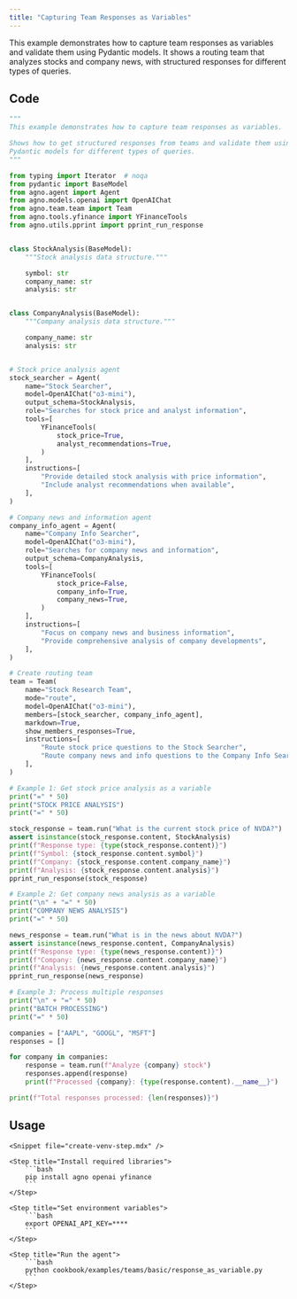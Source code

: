 ```yaml
---
title: "Capturing Team Responses as Variables"
---
```


This example demonstrates how to capture team responses as variables and validate them using Pydantic models. It shows a routing team that analyzes stocks and company news, with structured responses for different types of queries.

## Code

```python cookbook/examples/teams/basic/response_as_variable.py
"""
This example demonstrates how to capture team responses as variables.

Shows how to get structured responses from teams and validate them using
Pydantic models for different types of queries.
"""

from typing import Iterator  # noqa
from pydantic import BaseModel
from agno.agent import Agent
from agno.models.openai import OpenAIChat
from agno.team.team import Team
from agno.tools.yfinance import YFinanceTools
from agno.utils.pprint import pprint_run_response


class StockAnalysis(BaseModel):
    """Stock analysis data structure."""

    symbol: str
    company_name: str
    analysis: str


class CompanyAnalysis(BaseModel):
    """Company analysis data structure."""

    company_name: str
    analysis: str


# Stock price analysis agent
stock_searcher = Agent(
    name="Stock Searcher",
    model=OpenAIChat("o3-mini"),
    output_schema=StockAnalysis,
    role="Searches for stock price and analyst information",
    tools=[
        YFinanceTools(
            stock_price=True,
            analyst_recommendations=True,
        )
    ],
    instructions=[
        "Provide detailed stock analysis with price information",
        "Include analyst recommendations when available",
    ],
)

# Company news and information agent
company_info_agent = Agent(
    name="Company Info Searcher",
    model=OpenAIChat("o3-mini"),
    role="Searches for company news and information",
    output_schema=CompanyAnalysis,
    tools=[
        YFinanceTools(
            stock_price=False,
            company_info=True,
            company_news=True,
        )
    ],
    instructions=[
        "Focus on company news and business information",
        "Provide comprehensive analysis of company developments",
    ],
)

# Create routing team
team = Team(
    name="Stock Research Team",
    mode="route",
    model=OpenAIChat("o3-mini"),
    members=[stock_searcher, company_info_agent],
    markdown=True,
    show_members_responses=True,
    instructions=[
        "Route stock price questions to the Stock Searcher",
        "Route company news and info questions to the Company Info Searcher",
    ],
)

# Example 1: Get stock price analysis as a variable
print("=" * 50)
print("STOCK PRICE ANALYSIS")
print("=" * 50)

stock_response = team.run("What is the current stock price of NVDA?")
assert isinstance(stock_response.content, StockAnalysis)
print(f"Response type: {type(stock_response.content)}")
print(f"Symbol: {stock_response.content.symbol}")
print(f"Company: {stock_response.content.company_name}")
print(f"Analysis: {stock_response.content.analysis}")
pprint_run_response(stock_response)

# Example 2: Get company news analysis as a variable
print("\n" + "=" * 50)
print("COMPANY NEWS ANALYSIS")
print("=" * 50)

news_response = team.run("What is in the news about NVDA?")
assert isinstance(news_response.content, CompanyAnalysis)
print(f"Response type: {type(news_response.content)}")
print(f"Company: {news_response.content.company_name}")
print(f"Analysis: {news_response.content.analysis}")
pprint_run_response(news_response)

# Example 3: Process multiple responses
print("\n" + "=" * 50)
print("BATCH PROCESSING")
print("=" * 50)

companies = ["AAPL", "GOOGL", "MSFT"]
responses = []

for company in companies:
    response = team.run(f"Analyze {company} stock")
    responses.append(response)
    print(f"Processed {company}: {type(response.content).__name__}")

print(f"Total responses processed: {len(responses)}")
```

## Usage

<Steps>

    <Snippet file="create-venv-step.mdx" />

    <Step title="Install required libraries">
        ```bash
        pip install agno openai yfinance
        ```
    </Step>

    <Step title="Set environment variables">
        ```bash
        export OPENAI_API_KEY=****
        ```
    </Step>

    <Step title="Run the agent">
        ```bash
        python cookbook/examples/teams/basic/response_as_variable.py
        ```
    </Step>

</Steps>
